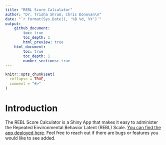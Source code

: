 ```yaml
---
title: "REBL Score Calculator"
author: "Dr. Trisha Shrum, Chris Donovan\n"
date: "`r format(Sys.Date(), '%B %d, %Y')`"
output: 
    github_document:
        toc: true
        toc_depth: 1
        html_preview: true
    html_document:
        toc: true
        toc_depth: 1
        number_sections: true
---
```


```r
knitr::opts_chunk$set(
  collapse = TRUE,
  comment = "#>"
)
```

# Introduction

The REBL Score Calculator is a Shiny App that makes it easy to administer the Repeated Environmental Behavior Latent (REBL) Scale. [You can find the app deployed here](https://chris-donovan.shinyapps.io/REBL_Score_Calculator/). Feel free to reach out if there are bugs or features you would like to see added.
